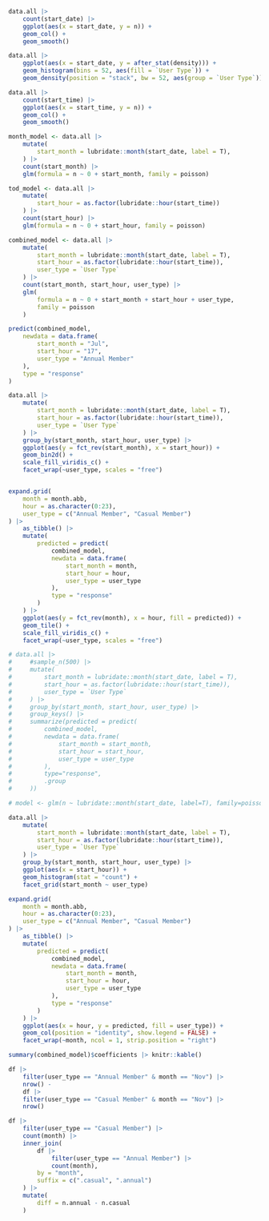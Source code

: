 ```r
data.all |>
    count(start_date) |>
    ggplot(aes(x = start_date, y = n)) +
    geom_col() +
    geom_smooth()
```

```r
data.all |>
    ggplot(aes(x = start_date, y = after_stat(density))) +
    geom_histogram(bins = 52, aes(fill = `User Type`)) +
    geom_density(position = "stack", bw = 52, aes(group = `User Type`))
```
```r
data.all |>
    count(start_time) |>
    ggplot(aes(x = start_time, y = n)) +
    geom_col() +
    geom_smooth()
```

```r
month_model <- data.all |>
    mutate(
        start_month = lubridate::month(start_date, label = T),
    ) |>
    count(start_month) |>
    glm(formula = n ~ 0 + start_month, family = poisson)

tod_model <- data.all |>
    mutate(
        start_hour = as.factor(lubridate::hour(start_time))
    ) |>
    count(start_hour) |>
    glm(formula = n ~ 0 + start_hour, family = poisson)

combined_model <- data.all |>
    mutate(
        start_month = lubridate::month(start_date, label = T),
        start_hour = as.factor(lubridate::hour(start_time)),
        user_type = `User Type`
    ) |>
    count(start_month, start_hour, user_type) |>
    glm(
        formula = n ~ 0 + start_month + start_hour + user_type,
        family = poisson
    )

predict(combined_model,
    newdata = data.frame(
        start_month = "Jul",
        start_hour = "17",
        user_type = "Annual Member"
    ),
    type = "response"
)
```
```r

data.all |>
    mutate(
        start_month = lubridate::month(start_date, label = T),
        start_hour = as.factor(lubridate::hour(start_time)),
        user_type = `User Type`
    ) |>
    group_by(start_month, start_hour, user_type) |>
    ggplot(aes(y = fct_rev(start_month), x = start_hour)) +
    geom_bin2d() +
    scale_fill_viridis_c() +
    facet_wrap(~user_type, scales = "free")


expand.grid(
    month = month.abb,
    hour = as.character(0:23),
    user_type = c("Annual Member", "Casual Member")
) |>
    as_tibble() |>
    mutate(
        predicted = predict(
            combined_model,
            newdata = data.frame(
                start_month = month,
                start_hour = hour,
                user_type = user_type
            ),
            type = "response"
        )
    ) |>
    ggplot(aes(y = fct_rev(month), x = hour, fill = predicted)) +
    geom_tile() +
    scale_fill_viridis_c() +
    facet_wrap(~user_type, scales = "free")

# data.all |>
#     #sample_n(500) |>
#     mutate(
#         start_month = lubridate::month(start_date, label = T),
#         start_hour = as.factor(lubridate::hour(start_time)),
#         user_type = `User Type`
#     ) |>
#     group_by(start_month, start_hour, user_type) |>
#     group_keys() |>
#     summarize(predicted = predict(
#         combined_model,
#         newdata = data.frame(
#             start_month = start_month,
#             start_hour = start_hour,
#             user_type = user_type
#         ),
#         type="response",
#         .group
#     ))

# model <- glm(n ~ lubridate::month(start_date, label=T), family=poisson, data=data.all)
```

```r
data.all |>
    mutate(
        start_month = lubridate::month(start_date, label = T),
        start_hour = as.factor(lubridate::hour(start_time)),
        user_type = `User Type`
    ) |>
    group_by(start_month, start_hour, user_type) |>
    ggplot(aes(x = start_hour)) +
    geom_histogram(stat = "count") +
    facet_grid(start_month ~ user_type)

expand.grid(
    month = month.abb,
    hour = as.character(0:23),
    user_type = c("Annual Member", "Casual Member")
) |>
    as_tibble() |>
    mutate(
        predicted = predict(
            combined_model,
            newdata = data.frame(
                start_month = month,
                start_hour = hour,
                user_type = user_type
            ),
            type = "response"
        )
    ) |>
    ggplot(aes(x = hour, y = predicted, fill = user_type)) +
    geom_col(position = "identity", show.legend = FALSE) +
    facet_wrap(~month, ncol = 1, strip.position = "right")
```

```r
summary(combined_model)$coefficients |> knitr::kable()
```

```r
df |>
    filter(user_type == "Annual Member" & month == "Nov") |>
    nrow() -
    df |>
    filter(user_type == "Casual Member" & month == "Nov") |>
    nrow()

df |>
    filter(user_type == "Casual Member") |>
    count(month) |>
    inner_join(
        df |>
            filter(user_type == "Annual Member") |>
            count(month),
        by = "month",
        suffix = c(".casual", ".annual")
    ) |>
    mutate(
        diff = n.annual - n.casual
    )
```

